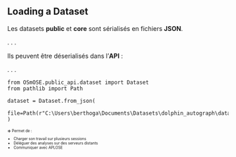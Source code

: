 ## Loading a Dataset

Les datasets **public** et **core** sont [sérialisés]{.primary} en fichiers **JSON**.

. . .

Ils peuvent être [déserialisés]{.secondary} dans l'**API** :

. . .

```.python
from OSmOSE.public_api.dataset import Dataset
from pathlib import Path

dataset = Dataset.from_json(
    file=Path(r"C:\Users\berthoga\Documents\Datasets\dolphin_autograph\dataset.json")
)
```

::: {style="font-size:60%"}

**=>** Permet de :

- [Charger]{.primary} son travail sur [plusieurs sessions]{.secondary}
- [Déléguer]{.primary} des analyses sur des [serveurs distants]{.secondary}
- [Communiquer]{.primary} avec [APLOSE]{.secondary}

:::